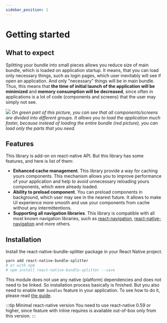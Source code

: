 ```yaml
---
sidebar_position: 1
---
```


# Getting started

## What to expect

Splitting your bundle into small pieces allows you reduce size of main bundle, which is loaded on application startup. It means, that you can load only necessary things, such as login pages, which user inevitably will see if open an application. And only "necessary" things will be in main bundle. Thus, this means that **the time of initial launch of the application will be minimized** and **memory consumption will be decreased**, since often in applications is a lot of code (components and screens) that the user may simply not see.


<p style={{textAlign: 'center'}}>
 <img src={BundleSplittingImageUrl}></img>
 <i>On green part of this picture, you can see that all components/screens are divided into different groups. It allows you to load the application much faster, because instead of loading the entire bundle (red picture), you can load only the parts that you need.</i>
</p>

## Features
This library is add-on on react-native API. But this library has some features, and here is list of them:
- **Enhanced cache management**. This library provide a way for caching yours components. This mechanism allows you to improve performance of your application and help to avoid unnecessary reloading yours components, which were already loaded.
- **Ability to preload component**. You can preload components in background, which user may see in the nearest future. It allows to make UI experience more smooth and use your components from cache without any intermittentions.
- **Supporting all navigation libraries**. This library is compatible with all most known navigation libraries, such as [react-navigation](https://reactnavigation.org/), [react-native-navigation](https://wix.github.io/react-native-navigation/#/) and more others.

## Installation

Install the react-native-bundle-splitter package in your React Native project.

```bash
yarn add react-native-bundle-splitter
# or with npm
# npm install react-native-bundle-splitter --save
```

This module does not use any native (platform) dependencies and does not need to be linked. So installation process basically is finished. But you also need to enable `RAM bundles` feature in your application. To see how to do it, please read [the guide](./enabling-ram-bundle).


:::tip Minimal react-native version
You need to use react-native 0.59 or higher, since feature with inline requires is available out-of-box only from this version.
:::
